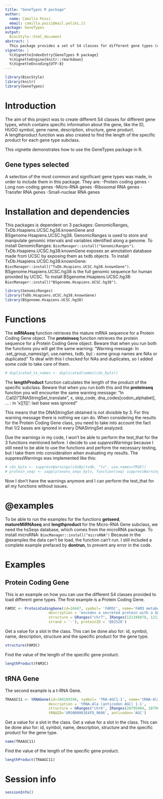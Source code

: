 ```yaml
---
title: "GeneTypes R package"
author:
  name: Camilla Pozzi
  email: camilla.pozzi@mail.polimi.it
package: GeneTypes
output: 
  BiocStyle::html_document
abstract: |
  This package provides a set of S4 classes for different gene types (coding gene, long non coding gene, micro RNA gene, tRNA gene, rRNA gene and small nuclear gene). Each gene class contains informations about ID, symbol, name, structure and possible products. This package provides also a class specific function to compute the length of the product of a specific gene object.
vignette: |
  %\VignetteIndexEntry{GeneTypes R package}
  %\VignetteEngine{knitr::rmarkdown}
  %\VignetteEncoding{UTF-8}
---
```


```r
library(BiocStyle)
library(knitr)
library(GeneTypes)
```

# Introduction

The aim of this project was to create different S4 classes for different gene types, which contains specific information about the gene, like the ID, HUGO symbol, gene name, description, structure, gene product.  
A lengthproduct function was also created to find the length of the specific product for each gene type subclass. 

This vignette demonstrates how to use the GeneTypes package in R. 

## Gene types selected

A selection of the most common and significant gene types was made, in order to include them in this package. They are:
-Protein coding genes
-Long non-coding genes
-Micro-RNA genes
-Ribosomal RNA genes
-Transfer RNA genes
-Small-nuclear RNA genes

# Installation and dependencies

This packages is dependent on 3 packages: GenomicRanges, TxDb.Hsapiens.UCSC.hg38.knownGene and BSgenome.Hsapiens.UCSC.hg38. 
GenomicRanges is used to store and manipulate genomic intervals and variables identified along a genome. To install GenomicRanges:
`BiocManager::install("GenomicRanges")`. 
TxDb.Hsapiens.UCSC.hg38.knownGene exposes an annotation database made from UCSC by exposing them as txdb objects. To install TxDb.Hsapiens.UCSC.hg38.knownGene: `BiocManager::install("TxDb.Hsapiens.UCSC.hg38.knownGene")`.
BSgenome.Hsapiens.UCSC.hg38 is the full genomic sequence for human provided by UCSC. To install BSgenome.Hsapiens.UCSC.hg38:  `BiocManager::install("BSgenome.Hsapiens.UCSC.hg38")`. 

```r
library(GenomicRanges)
library(TxDb.Hsapiens.UCSC.hg38.knownGene)
library(BSgenome.Hsapiens.UCSC.hg38)
```

# Functions

The **mRNAseq** function retrieves the mature mRNA sequence for a Protein Coding Gene object. The **proteinseq** function retrieves the protein sequence for a Protein Coding Gene object.
Beware that when you run both the functions you will get the same warning:
"Warning message:
In .set_group_names(grl, use.names, txdb, by) :
  some group names are NAs or duplicated"
To deal with this I checked for NAs and duplicates, so I added some code to take care of them. 
 
```r
# duplicated_tx_names <- duplicated(names(cds_bytx))
```

The **lengthProduct** function calculates the length of the product of the specific subclass. 
Beware that when you run both this and the **proteinseq** function you will encounter the same warning message:
"In .Call2("DNAStringSet_translate", x, skip_code, dna_codes[codon_alphabet],  ... :
  in 'x[[1]]': last base was ignored"

This means that the DNAStringSet obtained is not divisible by 3. For this warning message there is nothing we can do. When considering the results for the Protein Coding Gene class, you need to take into account the fact that 1/2 bases are ignored in every DNAStringSet analyzed. 

Due the warnings in my code, I won't be able to perform the test_that for the 3 functions mentioned before. I decide to use *suppresWarnings* because I still need to be able to use the functions and perform the necessary testing, but I take them into consideration when evaluating my results. 
The suppressWarnings was implemented like this:

```r
# cds_bytx <- suppressWarnings(cdsBy(txdb, "tx", use.names=TRUE))
# protein_seqs <- sapply(exons_seqs_bytx, function(seq) suppressWarnings(translate(seq)))
```

Now I don't have the warnings anymore and I can perform the test_that for all my functions without issues. 

# @examples

To be able to run the examples for the functions **getseed**, **matureMiRNAseq** and **lengthproduct** for the Micro-RNA Gene subclass, we need the hsSeqs database, which comes from the microRNA package. 
To install microRNA: `BiocManager::install("microRNA")`
Because in the @examples the data can't be load, the function can't run. I still included a complete example prefaced by **dontrun**, to prevent any error in the code. 


# Examples

## Protein Coding Gene
This is an example on how you can use the different S4 classes provided to load different gene types. 
The first example is a Protein Coding Gene. 

```r
FAM3C <- ProteinCodingGene(id=10447, symbol= 'FAM3C', name='FAM3 metabolism regulating signaling molecule C',
                    description = 'encodes a secreted protein with a GG domain', 
                    structure = GRanges("chr7", IRanges(121348878, 121396364), 
                    strand = '-'), proteinID = 'Q92520')
```

Get a value for a slot in the class. This can be done also for: id, symbol, name, description, structure and the specific product for the gene type. 

```r
structure(FAM3C)
```

Find the value of the length of the specific gene product. 

```r
lengthProduct(FAM3C)
```

## tRNA Gene
The second example is a t-RNA Gene.

```r
TRAAGC11 <- tRNAGene(id=100189346, symbol= 'TRA-AGC1-1', name='tRNA-Ala (anticodon AGC) 1-1',
                    description = 'tRNA-Ala (anticodon AGC) 1-1', 
                    structure = GRanges("chr6", IRanges(28795964, 28796035), strand = "-"),
                    tRNAID='URS000063E4FD_9606', anticodon='AGC')
```

Get a value for a slot in the class. Get a value for a slot in the class. This can be done also for: id, symbol, name, description, structure and the specific product for the gene type. 

```r
name(TRAAGC11)
```

Find the value of the length of the specific gene product. 

```r
lengthProduct(TRAAGC11)
```


# Session info {.unnumbered}

```r
sessionInfo()
```

